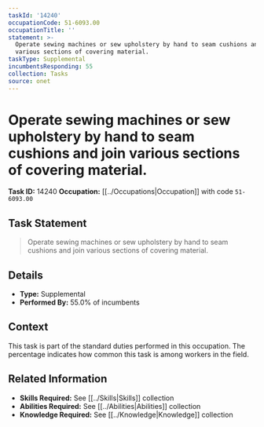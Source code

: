 ```yaml
---
taskId: '14240'
occupationCode: 51-6093.00
occupationTitle: ''
statement: >-
  Operate sewing machines or sew upholstery by hand to seam cushions and join
  various sections of covering material.
taskType: Supplemental
incumbentsResponding: 55
collection: Tasks
source: onet
---
```

# Operate sewing machines or sew upholstery by hand to seam cushions and join various sections of covering material.

**Task ID:** 14240
**Occupation:** [[../Occupations|Occupation]] with code `51-6093.00`

## Task Statement

> Operate sewing machines or sew upholstery by hand to seam cushions and join various sections of covering material.

## Details

- **Type:** Supplemental
- **Performed By:** 55.0% of incumbents

## Context

This task is part of the standard duties performed in this occupation. The percentage indicates how common this task is among workers in the field.

## Related Information

- **Skills Required:** See [[../Skills|Skills]] collection
- **Abilities Required:** See [[../Abilities|Abilities]] collection
- **Knowledge Required:** See [[../Knowledge|Knowledge]] collection
